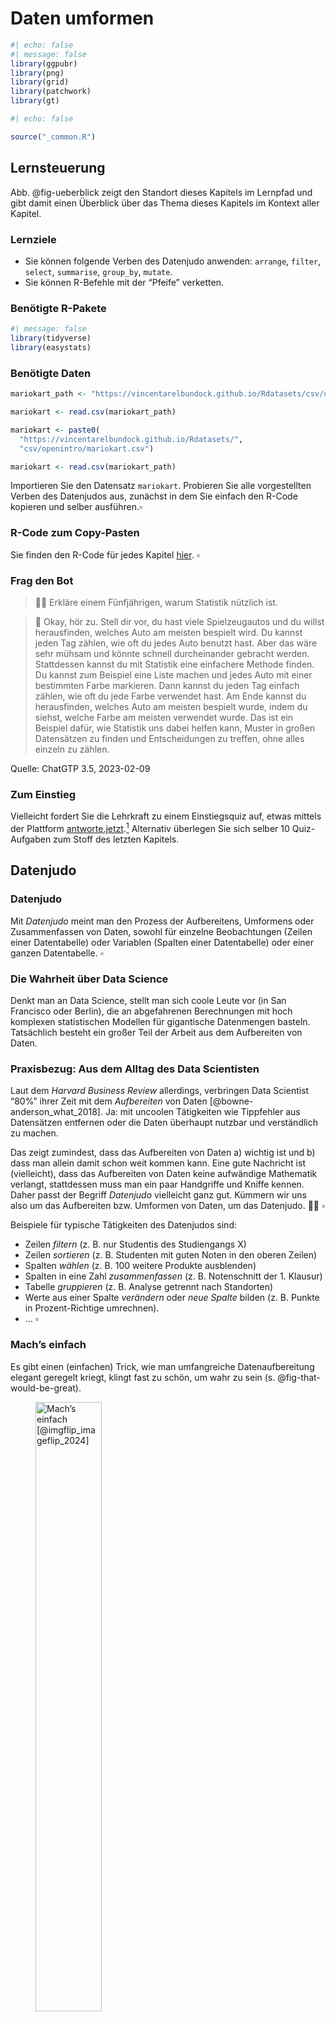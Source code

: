 # Daten umformen

<style>
q {
  quotes: '„' '“';
}
</style>


```r
#| echo: false
#| message: false
library(ggpubr)
library(png)
library(grid)
library(patchwork)
library(gt)
```


```r
#| echo: false

source("_common.R")
```



## Lernsteuerung





Abb. @fig-ueberblick zeigt den Standort dieses Kapitels im Lernpfad und gibt damit einen Überblick über das Thema dieses Kapitels im Kontext aller Kapitel.






### Lernziele


- Sie können folgende Verben des Datenjudo anwenden: `arrange`, `filter`,  `select`, `summarise`, `group_by`, `mutate`.
- Sie können R-Befehle mit der "Pfeife" verketten.


### Benötigte R-Pakete

```r
#| message: false
library(tidyverse)
library(easystats)
```




### Benötigte Daten

::: {.content-visible when-format="html"}

```r
mariokart_path <- "https://vincentarelbundock.github.io/Rdatasets/csv/openintro/mariokart.csv"

mariokart <- read.csv(mariokart_path)
```
:::


::: {.content-visible when-format="pdf"}


```r
mariokart <- paste0(
  "https://vincentarelbundock.github.io/Rdatasets/",
  "csv/openintro/mariokart.csv")

mariokart <- read.csv(mariokart_path)
```

:::

:::{#exr-los}
Importieren Sie den Datensatz `mariokart`. 
Probieren Sie alle vorgestellten Verben des Datenjudos aus,
zunächst in dem Sie einfach den R-Code kopieren und selber ausführen.$\square$
:::


::: {.content-visible when-format="html"}

### R-Code zum Copy-Pasten

Sie finden den R-Code für jedes Kapitel [hier](https://github.com/sebastiansauer/statistik1/tree/main/R-code-for-all-chapters). $\square$

:::



### Frag den Bot


>   [🧑‍🎓]{.content-visible when-format="html"}[\emoji{student}]{.content-visible when-format="pdf"} Erkläre einem Fünfjährigen, warum Statistik nützlich ist.

>   [🤖]{.content-visible when-format="html"}[\emoji{robot}]{.content-visible when-format="pdf"}  Okay, hör zu. Stell dir vor, du hast viele Spielzeugautos und du willst herausfinden, welches Auto am meisten bespielt wird. Du kannst jeden Tag zählen, wie oft du jedes Auto benutzt hast. Aber das wäre sehr mühsam und könnte schnell durcheinander gebracht werden. Stattdessen kannst du mit Statistik eine einfachere Methode finden. Du kannst zum Beispiel eine Liste machen und jedes Auto mit einer bestimmten Farbe markieren. Dann kannst du jeden Tag einfach zählen, wie oft du jede Farbe verwendet hast. Am Ende kannst du herausfinden, welches Auto am meisten bespielt wurde, indem du siehst, welche Farbe am meisten verwendet wurde. Das ist ein Beispiel dafür, wie Statistik uns dabei helfen kann, Muster in großen Datensätzen zu finden und Entscheidungen zu treffen, ohne alles einzeln zu zählen.

Quelle: ChatGTP 3.5, 2023-02-09


### Zum Einstieg

Vielleicht fordert Sie die Lehrkraft zu einem Einstiegsquiz auf, etwas mittels der Plattform [antworte.jetzt](https://antworte.jetzt/).^[<https://antworte.jetzt/>] 
Alternativ überlegen Sie sich selber 10 Quiz-Aufgaben zum Stoff des letzten Kapitels.



## Datenjudo

:::{#def-datenjudo}
### Datenjudo
Mit *Datenjudo* meint man den Prozess der Aufbereitens, Umformens oder Zusammenfassen von Daten, sowohl für einzelne Beobachtungen (Zeilen einer Datentabelle) oder Variablen (Spalten einer Datentabelle) oder einer ganzen Datentabelle. $\square$
:::

### Die Wahrheit über Data Science

Denkt man an Data Science, stellt man sich coole Leute vor (in San Francisco oder Berlin), die an abgefahrenen Berechnungen mit hoch komplexen statistischen Modellen für gigantische Datenmengen basteln.
Tatsächlich besteht ein großer Teil der Arbeit aus dem Aufbereiten von Daten.


:::{.exm-datenjudo1}

### Praxisbezug: Aus dem Alltag des Data Scientisten

Laut dem *Harvard Business Review* allerdings,
verbringen Data Scientist "80%" ihrer Zeit mit dem *Aufbereiten* von Daten [@bowne-anderson_what_2018].
Ja: mit uncoolen Tätigkeiten wie Tippfehler aus Datensätzen entfernen oder die Daten überhaupt nutzbar und verständlich zu machen.

Das zeigt zumindest, dass das Aufbereiten von Daten a) wichtig ist und b) dass man allein damit schon weit kommen kann. 
Eine gute Nachricht ist (vielleicht),
dass das Aufbereiten von Daten keine aufwändige Mathematik verlangt,
stattdessen muss man ein paar Handgriffe und Kniffe kennen.
Daher passt der Begriff *Datenjudo* vielleicht ganz gut. 
Kümmern wir uns also um das Aufbereiten bzw. Umformen von Daten, um das Datenjudo. [🔢🤹]{.content-visible when-format="html"} $\square$

:::


:::{#exm-datenjudo}

Beispiele für typische Tätigkeiten des Datenjudos sind:

- Zeilen *filtern* (z. B. nur Studentis des Studiengangs X)
- Zeilen *sortieren* (z. B. Studenten mit guten Noten in den oberen Zeilen)
- Spalten *wählen* (z. B. 100 weitere Produkte ausblenden) 
- Spalten in eine Zahl *zusammenfassen* (z. B. Notenschnitt der 1. Klausur)
- Tabelle *gruppieren* (z. B. Analyse getrennt nach Standorten)
- Werte aus einer Spalte *verändern* oder *neue Spalte* bilden (z. B. Punkte in Prozent-Richtige umrechnen).
- ... $\square$

:::


### Mach's einfach

Es gibt einen (einfachen) Trick, wie man umfangreiche Datenaufbereitung elegant geregelt kriegt, 
klingt fast zu schön, um wahr zu sein (s. @fig-that-would-be-great).

![Mach's einfach [@imgflip_imageflip_2024] ](img/thatwouldbegreat.jpg){#fig-that-would-be-great width="50%"}

Der Trick besteht darin, komplexe Operationen in mehrere einfache Teilschritte zu zergliedern. (In gewisser Weise besteht das Wesen einer Analyse eben darin: die Zerlegung eines Objekts in seine Bestandteile.)
Man könnte vom "Lego-Prinzip" sprechen, s. @fig-lego.
Im linken Teil von @fig-lego sieht man ein (recht) komplexes Gebilde.
Zerlegt man es aber in seine Einzelteile, so sind es deutlich einfachere geometrische Objekte wie Dreiecke oder Quadrate (rechter Teil des Diagramms).

![Das Lego-Prinzip [@sauer_moderne_2019]](img/Bausteine_dplyr_crop){#fig-lego width="75%"}

Damit Sie es selber einfach machen können, 
müssen Sie selber Hand anlegen.
Importieren Sie daher den Datensatz `mariokart`, z.B. so:


```r
mariokart <- read.csv(mariokart_path)
```


Werfen wir einen Blick hinein (to glimpse):

```r
#| eval: false
glimpse(mariokart)
```


```r
#| echo: false
mariokart <- as_tibble(mariokart)
```


:::{#exm-datenjudo}

Sie arbeiten immer noch bei dem großen Online-Auktionshaus.
Mittlerweile haben Sie sich den Ruf des "Datenguru" erworben.
Vielleicht weil Sie behauptet haben, Data Science sei zu 80% Datenjudo,
das hat irgendwie Eindruck geschindet...
Naja, jedenfalls müssen Sie jetzt mal zeigen, dass Sie nicht nur schlaue Sprüche draufhaben, sondern auch die Daten ordentlich abbürsten können.
Sie analysieren dafür im Folgenden den Datensatz `mariokart`. Na, dann los.$\square$
:::


## Die Verben des Datenjudos

Im R-Paket `dplyr`, das wiederum Teil des R-Pakets `tidyverse` ist,
gibt es eine Reihe von R-Befehlen,
die das Datenjudo in eine Handvoll einfacher Verben runterbrechen. (Falls Sie das R-Paket `tidyverse` noch nicht installiert haben sollten, wäre jetzt ein guter Zeitpunkt dafür.)
Die wichtigsten Verben des Datenjudos schauen wir uns im Folgenden an.


Wir betrachten dazu im Folgenden einen einfachen (Spielzeug-)Datensatz,
an dem wir zunächst die Verben des Datenjudos vorstellen, s. @tbl-datenjudo.

```r
#| echo: false
d <- 
tibble(id = c(1, 2, 3),
       name = c("Anni", "Berti", "Charli"),
       gruppe = c("A", "A", "B"),
       note = c(2.7, 2.7, 1.7))

ra <- png::readPNG("img/rightarrow.png", native = TRUE)

p_d1 <- ggtexttable(d, rows=NULL)
p_ra <- ggplot() + inset_element(ra, 0, 0, 1, 1)
```

```r
#| echo: false
#| tbl-cap: "Ein einfacher Datensatz von schlichtem Gemüt"
#| label: tbl-datenjudo
d |> gt()
```


:::{.callout-important}
Die Verben des Datenjudos wohnen im Paket `dpylr`,
welches gestartet wird, wenn Sie `library(tidyverse)` eingeben.
Falls Sie vergessen , das Paket `tidyverse` zu starten, dann funktionieren diese Befehle nicht.$\square$
:::

<!-- :::{.callout-note} -->
<!-- Zur Erinnerung: In RStudio können Sie per Klick auf das kleine Tabellen-Icon im Bereich *Environment* die Tabellenansicht einer Tabelle öffnen, s. @sec-viewtab. $\square$ -->
<!-- ::: -->


### Tabelle sortieren: `arrange`

*Sortieren* der Zeilen ist eine einfache, aber häufige Tätigkeit des Datenjudos, s. @fig-arrange.

```r
#| echo: false
#| label: fig-arrange
#| fig-asp: .5
#| fig-cap: "Sinnbild für das Sortieren einer Tabelle mit `arrange()`"
d_arranged <-
  d %>% 
  arrange(note)

p_d_arranged <- ggtexttable(d_arranged, rows=NULL) 

p_d_arranged <-
  p_d_arranged %>% 
  table_cell_bg(column = 4, fill = "red", row = 2:tab_nrow(p_d_arranged))

p_text <- grid::textGrob("arrange()")

design <- 
  "
A#D
ABD
ACD
A#D
"

p_arrange <- wrap_plots(A = p_d1, 
                        B = p_text , 
                        C = p_ra, 
                        D = p_d_arranged, 
           widths = c(4,1,4),
           design = design) 
p_arrange +
  theme(plot.margin = margin(t = 5, r = 5, b = 5, l = 5, unit = "pt")) # Adjust top, right, bottom, and left margins


```


:::{#exm-arrange1}

### Was sind die höchsten Preise?

Sie wollen mal locker anfangen. Daher stellen Sie sich folgende Frage: Was sind denn eigentlich die höchsten Preise, für die das Spiel *Mariokart* über den Online-Ladentisch geht?
Die Spalte des Verkaufspreis heißt offenbar `total_pr` (s. Tabelle `mariokart`).
In Excel kann die Spalte, nach der man die Tabelle sortieren möchte,
einfach anklicken. Ob das in R auch so einfach geht?
Die Funktion `arrange()` macht es uns ziemlich einfach, s. tbl-arrange.

```r
#| echo: false
mariokart <-
  mariokart |> 
  select(-title)  # braucht zu viel Platz
```


::: {.content-visible when-format="html"}

Die Funktion `arrange()` macht es uns ziemlich einfach, s. tbl-arrange-pdf.


```r
#| tbl-cap: Die Datentabelle, soritert nach `total_pr`
#| label: tbl-arrange
arrange(mariokart, total_pr)
```

:::

::: {.content-visible when-format="pdf"}

Die Funktion `arrange()` macht es uns ziemlich einfach, s. tbl-arrange-pdf.

```r
#| eval: false
arrange(mariokart, total_pr) 
```


```r
#| echo: false
#| tbl-cap: Die Datentabelle, soritert nach `total_pr`
#| label: tbl-arrange-pdf
mariokart |> 
  select(total_pr, start_pr) |> 
  arrange(total_pr) |> 
  head()
```

:::

Übersetzen wir die R-Syntax ins Deutsche:

```
Hey R,
arrangiere (sortiere) `mariokart` nach der Spalte `total_pr`.
```

Gar nicht so schwer.$\square$
:::



Übrigens wird in `arrange()` per Voreinstellung aufsteigend sortiert.
Setzt man ein Minus vor der zu sortierenden Spalte,
wird umgekehrt, also *absteigend* sortiert:

```r
#| eval: false
mario_sortiert <- arrange(mariokart, -total_pr)
```


:::{#exr-arrange2}
Sortieren Sie die Mariokart-Daten absteigend nach der Anzahl der beigelegten Lenkräder.$\square$
:::

### Zeilen filtern: `filter`

#### Nur bestimmte Zeilen behalten

Zeilen *filtern* bedeutet, dass man nur *bestimmte* *Zeilen* (Beobachtungen) *behalten* möchte, 
die restlichen Zeilen brauchen wir nicht, weg mit ihnen.
Wir haben also ein Filterkriterium im Kopf,
anhand dessen wir die Tabelle filern, s. @fig-filter.


```r
#| echo: false
#| label: fig-filter
#| fig-cap: "Sinnbild für das Filtern einer Tabelle mit `filter()`"
d_filter <-
  d %>% 
  filter(note > 2)


p_d1 <- ggtexttable(d, rows=NULL)
p_ra <- ggplot() + inset_element(ra, 0, 0, 1, 1)
p_d_filter <- ggtexttable(d_filter, rows=NULL) 

p_d_filter <- 
  p_d_filter %>% 
  table_cell_bg(column = 1:4, fill = "red", row = 2:tab_nrow(p_d_filter))

p_text_filter <- grid::textGrob("filter()")

design <- 
  "
A#D
ABD
ACD
A#D
"

p_filter <- wrap_plots(A= p_d1, 
                       B = p_text_filter , 
                       C = p_ra, 
                       D = p_d_filter, 
                       widths = c(4,1,4),
                       design = design) 
p_filter
```


:::{#exm-filter}

### Ob ein Foto für den Verkaufspreis nützlich ist?

Als nächstes kommt Ihnen die Idee, 
mal zu schauen, ob Auktionen mit Photo der Ware einen höheren Verkaufspreis erzielen
als Auktionen ohne Photo.

```r
mariokart_neu <- filter(mariokart, stock_photo == "yes")
```

::: {.content-visible when-format="html"}

```r
mariokart_neu 
```





:::



Sie filtern also die Tabelle so,
dass *nur* diese Auktionen im Datensatz verbleiben,
welche ein Photo haben,
mit anderen Worten, Auktionen (Beobachtungen) bei denen gilt: `stock_photo == TRUE`.$\square$
:::


#### Komplexeres Filtern

Angestachelt von Ihren Erfolgen möchten Sie jetzt komplexere Hypothesen prüfen:
Ob wohl Auktionen von *neuen* Spielen und zwar *mit* Photo einen höheren Preis erzielen als die übrigen Auktionen?

Anders gesagt haben Sie zwei Filterkriterien im Blick: Neuheit `cond` und Photo `stock_photo`. Nur diejenigen Auktionen, die *sowohl* Neuheit *als auch* Photo erfüllen, möchten Sie näher untersuchen (Filtern mit dem logischen UND):

```r
mario_filter1 <- 
  filter(mariokart,  # "&" heißt UND:
         stock_photo == "yes" & cond == "new")
```


::: {.content-visible when-format="html"}
```r
mario_filter1
```
:::

Hm. Was ist mit den Auktionen, die *entweder* über ein Photo verfügen *oder auch* neu sind, oder beides (Filtern mit dem logischen ODER)?

```r
mario_filter2 <- 
  filter(mariokart,  # "|" heißt ODER:
         stock_photo == "yes" | cond == "new")
```

::: {.content-visible when-format="html"}
```r
mario_filter2
```
:::

Zur Erinnerung: Logische Operatoren sind in @sec-logic erläutert.


:::{#exr-hyps-filter}
Hier könnte man noch viele interessante Hypothesen prüfen, denken Sie sich und tun das auch. $\square$
:::


:::{#exr-filter2}
Filtern Sie die Spiele mit nur einem Lenkrad und ohne Versandkosten.$\square$
:::



:::{#exr-filter3}
Filtern Sie die Spiele mit nur einem Lenkrad, die einen überdurchschnittlichen Verkaufspreis erzielen. 
Tipp: Nutzen Sie die Funktion `describe_distribution`, um den Mittelwert einer Variable des Datensatzes zu erfahren (diese Funktion wohnt im R-Paket `easystats`). $\square$
:::


### Spalten auswählen mit `select`

Eine Tabelle mit vielen Spalten kann schnell unübersichtlich werden.
Da lohnt es sich, eine alte goldene Regel zu beachten: Mache die Dinge so einfach wie möglich, aber nicht einfacher.
Wählen wir also *nur* die Spalten aus, die uns interessieren und entfernen wir die restlichen, s. @fig-select.

```r
#| echo: false
#| label: fig-select
#| fig-asp: 0.5
#| fig-cap: "Sinnbild für das Auswählen von Spalten mit `select()`"
d_select <-
  d %>% 
  select(id, note)

p_d1 <- ggtexttable(d, rows=NULL)
p_ra <- ggplot() + inset_element(ra, 0, 0, 1, 1)
p_d_select <- ggtexttable(d_select, rows=NULL) 

p_d_select2 <- 
  p_d1 %>% 
  table_cell_bg(column = 2, fill = "red", row = 2:tab_nrow(p_d_select))

p_text_select <- grid::textGrob("select()")

design <- 
  "
A#D
ABD
ACD
A#D
"

p_select <- wrap_plots(A= p_d_select2, 
                       B = p_text_select, 
                       C = p_ra, 
                       D = p_d_select, 
                       widths = c(4,1,4),
                       design = design) 
p_select
```

:::{#exm-select}

### Fokus auf nur zwei Spalten

Ob wohl gebrauchte Spiele deutlich geringere Preise erzielen im Vergleich zu neuwertigen Spielen?
Sie entschließen sich, mal ein Stündchen auf die relevanten Daten zu starren.

```r
#| eval: false
mario_select1 <- select(mariokart, cond, total_pr)
```



Aha (?)$\square$
:::

Der Befehl `select` erwartet als Input eine Tabelle und gibt (als Output) eine Tabelle zurück 
-- genau wie die meisten anderen Befehle des Datenjudos.
Auch wenn Sie nur eine Spalte auswählen, bleibt es eine Tabelle,
eben eine Tabelle mit nur einer Spalte.

`select` erlaubt Komfort; Sie können Spalten auf mehrere Arten auswählen,
z.B.

```r
#| eval: false
select(mariokart, 1, 2)  # Spalte 1 und 2
select(mariokart, 2:5)  #  Spalten 2 *bis* 5 
select(mariokart, -1)  # Alle Spalte *aber nicht* Spalte 1
```


:::{#exr-select}
Wählen Sie die Spalten `total_pr`, `cond` sowie die zweite Spalte der Tabelle `mariokart` aus!^[`select(mariokart, total_pr, cond, 2)`] $\square$
:::




Vertiefte Informationen zum Auswählen von Spalten mit `select` findet sich [hier](https://tidyr.tidyverse.org/reference/tidyr_tidy_select.html).^[<https://tidyr.tidyverse.org/reference/tidyr_tidy_select.html>]


### Spalten zu einer Zahl zusammenfassen mit `summarise`

So eine lange Spalte mit Zahlen -- mal ehrlich: wer blickt da schon durch?
Viel besser wäre es doch, die Spalte `total_pr` zu einer Zahl zusammenzufassen, das ist doch viel handlicher.
Kurz entschlossen fassen Sie die Spalte `total_pr`, den Verkaufspreis, zum Mittelwert zusammen, s. @fig-summarise.

```r
#| echo: false
#| label: fig-summarise
#| fig-asp: 0.5
#| fig-cap: "Spalten zu einer einzelnen Zahl zusammenfassen mit `summarise()`"
d_summ <-
  d %>% 
  summarise(note_mw = round(mean(note), 1))


p_d1 <- ggtexttable(d, rows=NULL)
p_ra <- ggplot() + inset_element(ra, 0, 0, 1, 1)
p_d_summ <- ggtexttable(d_summ, rows=NULL) 

p_text_summ <- grid::textGrob("summarise()",
                              gp=grid::gpar(fontsize=8))

design <- 
  "
A#D
ABD
ACD
A#D
"

p_summ <- wrap_plots(A= p_d1, 
                       B = p_text_summ, 
                       C = p_ra, 
                       D = p_d_summ, 
                       widths = c(4,1,4),
                       design = design) 
p_summ
```

:::{#exm-summarise}

### Was ist der mittlere Verkaufspreis?

Mit `summarise`, s. @lst-summarise, können wir den mittleren Verkaufspreis der Mariokart-Spiele berechnen.



```r
#| lst-label: lst-summarise
#| lst-cap: "Die R-Funktion summarise fasst einen Vektor z u einer Zahl zusammen"
mariokart_mittelwert <- summarise(mariokart,
                                  preis_mw = mean(total_pr))
mariokart_mittelwert
```

Aha! Etwa 50€ erzielt so eine Auktion im Schnitt.$\square$

:::


Übersetzen wir @lst-summarise vom Errischen ins Deutsche:

>   [🧑‍🎓]{.content-visible when-format="html"}[\emoji{student}]{.content-visible when-format="pdf"} Hey R, fasse die Zeilen von `total_pr` aus `mariokart` zu einer Zahl zusammen, und zwar mit Hilfe des Mittelwerts. Die resultierende Tabelle nennen wir `mariokart_mittelwert`, sehr kreativ. Und die resultierende Spalte, die einzige in `mariokart_mittelwert`, nennen wir `preis_mw`.



Ein bisschen abstrakter gesprochen, fasst `summarise` also eine *Spalte* zu einer (einzelnen) *Zahl* zusammen, s. @eq-desk-summ.


:::{.callout-note}
Eine Alternative, um eine Spalte zu einer Zahl zusammenzufassen, bietet der "Dollar-Operator" (`$`):  `mean(mariokart$total_pr)`.
Der Dollar-Operator trennt hier die Tabelle von der Spalte: `tibble$spalte`.
Im Gegensatz zu den Verben des Tidyverse (die immer einer Tabelle zurückliefern),
liefert der Dollar-Operator einen Vektor (Spalte) zurück. (Diese wird von `mean` dann zu einer einzelnen Zahl zusammengefasst.) $\square$
:::


*Auf welche Art* zusammengefasst werden soll, z.B. anhand des Mittelwerts oder Maximalwerts, muss noch zusätzlich innerhalb von `summarise` angegeben werden.



$$\begin{array}{|c|} \hline \\ \hline \\  \\  \\ \\ \hline \end{array} \qquad \rightarrow  \qquad \begin{array}{|c|} \hline \\  \hline \end{array}$$ {#eq-desk-summ}



:::{#exr-summarise}
Identifizieren Sie den höchsten Kaufpreis eines Mariokart-Spiels!^[`summarise(mariokart, hoechster_preis = max(total_pr))`] $\square$
:::






### Tabelle gruppieren

Es ist ja gut und schön, zu wissen, was so ein Spiel im Schnitt kostet.
Aber viel interessanter wäre es doch, denken Sie sich,
zu wissen, ob die neuen Spiele im Schnitt mehr kosten als die alten?
Ob R Ihnen so etwas ausrechnen kann?

>   [🤖]{.content-visible when-format="html"}[\emoji{robot}]{.content-visible when-format="pdf"}  Ich tue fast alles für dich. [🧡]{.content-visible when-format="html"}[\emoji{heart}]{.content-visible when-format="pdf"} 

Also gut, R, dann gruppiere die Tabelle, s. @fig-group.


```r
#| echo: false
#| label: fig-group
#| fig-cap: "Gruppieren von Datensätzen mit `group_by()`"
d_groupby <-
  d %>% 
  group_by(gruppe)

d_g1 <-
  d %>% 
  filter(gruppe == "A")

d_g2 <-
  d %>% 
  filter(gruppe == "B")


p_d_g1 <- ggtexttable(d_g1, rows=NULL) 
p_d_g2 <- ggtexttable(d_g2, rows=NULL)


p_d_g1 <- 
  p_d_g1 %>% 
  table_cell_bg(column = 3, fill = "blue", row = 2:tab_nrow(p_d_g1))

p_d_g2 <- 
  p_d_g2 %>% 
  table_cell_bg(column = 3, fill = "green", row = 2:tab_nrow(p_d_g2))

p_text_summ <- grid::textGrob("group_by(gruppe)",
                              gp=grid::gpar(fontsize=8))

design <- 
  "
A#D
ABD
ACE
A#E
"

p_group <- wrap_plots(A= p_d1, 
                       B = p_text_summ, 
                       C = p_ra, 
                       D = p_d_g1, 
                       E = p_d_g2,
                       widths = c(3,1,3),
                       design = design) 
p_group
```

Durch das Gruppieren wird die Tabelle in "Teiltabellen" -- entsprechend der Gruppen -- aufgeteilt.
Das sieht man der R-Tabelle aber nicht wirklich an.
Aber alle nachfolgenden Berechnungen werden *für jede Teiltabelle* einzeln ausgeführt.


:::{#exm-groupby}

### Mittlerer Preis pro Gruppe

Gruppieren alleine liefert Ihnen zwei (oder mehrere) Teiltabellen,
etwa neue Spiele (Gruppe 1, `new`) vs. gebrauchte Spiele (Gruppe 2, `used`).
Mit anderen Worten: Wir gruppieren anhand der Variable `cond`.

```r
mariokart_gruppiert <- group_by(mariokart, cond)
```

Wenn Sie die neue Tabelle betrachte, sehen Sie wenig Aufregendes, nur einen Hinweis, dass die Tabelle gruppiert ist.
Jetzt können Sie an jeder Teiltabelle Ihre weiteren Berechnungen vornehmen, etwa die Berechnung des mittleren Verkaufspreises.


```r
summarise(mariokart_gruppiert, preis_mw = mean(total_pr))
```

Langsam fühlen Sie sich als Datenchecker ... [🥷 🦹‍♀]{.content-visible when-format="html"}] $\square$
:::


:::{#exr-groupby}
:::{.panel-tabset}
### Aufgabe
Berechnen Sie den mittleren und maximalen Verkaufspreis getrennt für Spiele mit und ohne Foto!

### Lösung
```r
mariokart_gruppiert_foto <- group_by(mariokart, stock_photo)

mariokart_verkaufspreis_foto <- 
  summarise(mariokart_gruppiert_foto,
            total_pr_avg = mean(total_pr),
            total_pr_max = max(total_pr))

mariokart_verkaufspreis_foto
```

:::
:::


### Spalten verändern mit `mutate`

Immer mal wieder möchte man *Spalten verändern*, bzw. deren Werte umrechnen, s. @fig-mutate.

```r
#| echo: false
#| label: fig-mutate
#| fig-asp: 0.5
#| fig-cap: "Spalten verändern/neu berechnen mit `mutate()`"
d_mutate <-
  d %>% 
  mutate(punkte = c(73, 72, 89))

p_d_mutate <- ggtexttable(d_mutate, rows=NULL) 

p_d_mutate <- 
  p_d_mutate %>% 
  table_cell_bg(column = 5, fill = "red", row = 2:tab_nrow(p_d_select))

p_text_mutate <- grid::textGrob("mutate()",
                              gp=grid::gpar(fontsize=7))

design <- 
  "
A#D
ABD
ACD
A#D
"

p_mutate <- wrap_plots(A= p_d1, 
                       B = p_text_mutate, 
                       C = p_ra, 
                       D = p_d_mutate, 
                       widths = c(3,1,4),
                       design = design) 
p_mutate
```

:::{#exm-mutate}

Der Hersteller des Computerspiels *Mariokart* kommt aus Japan; 
daher erscheint es Ihnen opportun für ein anstehendes Meeting mit dem Hersteller die Verkaufspreise von Dollar in japanische Yen umzurechnen.
Nach etwas Googeln finden Sie einen Umrechnungskurs von 1:133.

```r
mariokart_yen <- 
  mutate(mariokart, total_pr_yen = total_pr * 133)
mariokart_yen <- select(mariokart_yen, total_pr_yen, total_pr)
mariokart_yen |> head()  # nur die ersten paar Zeilen
```

Sicherlich werden Sie Ihre Gesprächspartner schwer beeindrucken.$\square$
:::


Mit  `mutate` berechnen Sie eine Spalte `x` (in einer Tabelle) neu.
Die Funktion, die Sie in `mutate` benennen wird für jede Zeile der Spalte `x` angewendet.

:::{#exm-mutate2}
### Beispiele für Funktionen für `mutate`
`mutate` eignet sich, z.B. um Spalten zu addieren, zu multiplizieren oder sonstwie zu transformieren (z.B. den Logarithmus anwenden oder den Mittelwert der Spalte von jeder Zeile abziehen). $\square$
:::

::::: {.content-visible when-format="html" unless-format="epub"}

::::{#exr-mutate}
:::{.panel-tabset}
### Aufgabe
Rechnen Sie die Dauer der Auktionen von Tagen in Wochen um.

### Lösung
```r
mariokart_duration_wochen <- 
  mutate(mariokart, duration_week = duration / 7)

mariokart_duration_wochen <-
   select(mariokart_duration_wochen, duration, duration_week)
mariokart_duration_wochen |> head()  # nur die ersten paar Zeilen
```
:::
::::
:::::



::::: {.content-visible when-format="html" unless-format="epub"}

::::{#exr-mutate2}
:::{.panel-tabset}
### Aufgabe
Rechnen Sie wieder die Dauer der Auktionen von Tagen in Wochen um, aber runden Sie die Wochen auf ganze Wochen.

### Lösung

```r
mariokart_duration_wochen <- 
  mutate(mariokart, duration_week = duration / 7)

mariokart_duration_wochen_gerundet <-
  mutate(mariokart_duration_wochen, duration_week_gerundet =
           round(duration_week, digits = 0))

mariokart_duration_wochen_schmal <-
  select(mariokart_duration_wochen_gerundet, duration, 
         duration_week, duration_week_gerundet)
mariokart_duration_wochen_schmal |> head()
```
:::
::::
:::::



>   [🧟‍♀️]{.content-visible when-format="html"}[\emoji{woman-zombie}]{.content-visible when-format="pdf"}️ Statistik, wann braucht man schon sowas!?

>   [🤖]{.content-visible when-format="html"}[\emoji{robot}]{.content-visible when-format="pdf"} Eigentlich nur dann, wenn man die Fakten gut verstehen will, sonst nicht.



### Zeilen zählen mit `count`


Arbeitet man mit nominalskalierten Daten, ist (fast) alles, was man tun kann,
die entsprechenden Zeilen der Tabelle zu zählen:
Man könnte z.B. fragen, wie viele neue und wie viele alte Spiele in der Tabelle (Dataframe) `mariokart` vorhanden sind.

:::{#exm-count}
Nach der letzten Präsentation Ihrer Analyse hat Ihre Chefin gestöhnt: 
"Oh nein, alles so kompliziert. Statistik! Himmel hilf! 
Kann man das nicht einfacher machen?"
Anstelle von irgendwelchen komplizierten Berechnungen (Mittelwert?) möchten Sie ihr beim nächsten Treffen nur zeigen, wie viele Computerspiele neu und wie viele gebraucht sind (in Ihrem Datensatz).
Schlichte Häufigkeiten also. Hoffentlich ist Ihre Chefin nicht wieder überfordert...

```r
mariocart_counted <- count(mariokart, cond)
mariocart_counted
```


Aha! Es gibt mehr gebrauchte als neue Spiele.$\square$
:::

Jetzt könnte man noch den *Anteil* (engl. *proportion*) ergänzen:
Welcher *Anteil* (der 143 Spiele in `mariokart`) ist neu, welcher gebraucht?

```r
mutate(mariocart_counted, Anteil = n / sum(n))
```



:::{#exr-count}
Zählen Sie Sie, wie viele Auktionen ein Foto enthalten.^[`count(mariokart, stock_photo)`] $\square$
:::

:::{#exr-count2}
Zählen Sie Sie, wie viele Auktionen ein Foto enthalten -- innerhalb der gebrauchten Spiele und innerhalb der neuen Spiele. Anders gesagt: Teilen Sie den Datensatz sowohl nach Zustand als auch nach Foto auf und zählen Sie jeweils, wie viele Spiele/Auktionen in die jeweilige Gruppe gehören.^[`count(mariokart, stock_photo, cond)`] $\square$
:::




### Fazit: Verben am Fließband

Die Befehle ("Verben") des Tidyverse sind jeweils für einzelne, 
typische Aufgaben des Datenaufbereitens ("Datenjudo") zuständig.
Typischerweise erwarten diese Befehle eine Tabelle ({{< fa table >}}) 
als Input und liefern eine Tabelle aus Output zurück, s. @fig-tbl-in-out.


```mermaid
%%| label: fig-tbl-in-out
%%| fig-cap: Tidyverse-Befehle erwarten normalerweise eine Tabelle (tibble) als Input und geben auch eine Tabelle zurück als Output
%%| fig-width: 4


flowchart LR
  A["▥"] --> B[tidyverse-Befehl] --> C["▥"] 
```


## Die Pfeife {#sec-pipe}

[🚬 👈 ]{.content-visible when-format="html"}Das ist keine Pfeife, 
wie René Magritte 1929 in seinem [berühmten Bild](https://en.wikipedia.org/wiki/File:MagrittePipe.jpg) schrieb, 
s. @fig-pfeifen [@m7_savinellis_2004-1].^[Vgl. <https://en.wikipedia.org/wiki/The_Treachery_of_Images>]




:::::{#fig-pfeifen}

:::: {layout-ncol=4}

::: {.column width="30%"}
![](img/800px-Pipa_savinelli.jpg){width="50%"}

:::




::: {.column width="10%"}
<!-- Empty col -->

:::


::: {.column width="30%"}
:::{.xlarge}
%>%   
:::
:::

::: {.column width="30%"}
:::{.xlarge}
|>
:::
:::



::::


So sieht die Pfeife in R aus (Jaja, das ist keine Pfeife, sondern ein Symbol einer Pfeife...). Links: Ein *Bild* einer Pfeife. Mitte und Rechts: Die zwei R-Symbole für eine "Pfeife" (pipe).

:::::


### Russische Puppen

Computerbefehle, und im Speziellen R-Befehle kann man "aufeinander" 
-- oder vielmehr: ineinander -- stapeln, 
so ähnlich wie eine russische Puppe (vgl. @sec-first-fun).
Schauen wir uns das in einem Beispiel an.
Dazu definieren wir zuerst einen Vektor `x` aus drei Zahlen:

```r
x <- c(1, 2, 3)
```

Und dann kommt unser verschachtelter Befehl:

```r
sum(x - mean(x))
```

Wie schon erwähnt, arbeitet R so einen "verschachtelten"
Befehl *von innen nach außen* ab:


Start: `sum(x - mean(x))`

[⬇️]{.content-visible when-format="html"}
[$\downarrow$]{.content-visible when-format="pdf"}

Schritt 1: `sum(x - 2)`

[⬇️]{.content-visible when-format="html"}
[$\downarrow$]{.content-visible when-format="pdf"}

Schritt 2: `sum(-1, 0, 1)`

[⬇️]{.content-visible when-format="html"}
[$\downarrow$]{.content-visible when-format="pdf"}

Schritt 3: `0`. Fertig. Puh. Kompliziert.


Soweit kann man noch einigermaßen folgen. 
Aber das Verschachteln kann man noch extremer machen,
dann wird's wild.
Schauen Sie sich mal folgende (Pseudo-)Syntax an:




```{#lst-schachtel .r lst-cap="Eine wild verschachtelte Sequenz von R-Befehlen"}
fasse_zusammen(
  gruppiere(
    wähle_spalten(
      filter_zeilen(meine_daten))))
```





:::{.callout-caution}
Ein beliebter Fehler ist es übrigens, nicht die richtige Zahl an schließenden Klammern hinzuschreiben, z.B. `d(c(b(a(meine_daten))` FALSCHE ZAHL AN KLAMMERN. $\square$
:::

### Die Pfeife zur Rettung

@lst-schachtel ist schon harter Tobak, was für echte Fans.
Wäre es nicht einfacher, 
man könnte @lst-schachtel wie folgt schreiben:


```
Nimm "meine_daten" *und dann*
  filter gewünschte Zeilen *und dann*
  wähle gewünschte Spalten *und dann*
  teile in Subgruppen *und dann*
  fasse sie zusammen.
```

:::{#def-pipe}
### Pfeife
"Und dann" heißt auf Errisch ` %>% ` oder ` |> `.
Man nennt diesen Befehl "Pfeife" (engl. *pipe*). $\square$
:::

:::{.callout-note}
Der Befehl ` %>% ` *verknüpft* Befehle.
Der Shortcut für diesen Befehl ist Strg-Shift-M.
Die Pfeife `%>%` "wohnt" im Paket `tidyverse`.^[Genauer gesagt im Paket `magrittr`,
welches aber von `tidyverse` geladen wird. 
Also nichts, um das Sie sich kümmern müssten.]
:::

Mittlerweile (Seit R 4.1) ist auch im Standard-R eine Pfeife eingebaut.
die sieht so aus: `|>`.
Die eingebaute Pfeife funktioniert praktisch gleich zur anderen Pfeife ` %>% `,
hat aber den Vorteil, dass Sie nicht `tidyverse` starten müssen.
Da wir `tidyverse` aber sowieso praktisch immer starten werden, 
bringt es uns keinen Vorteil, die neuere Pfeife des Standard-R `|>` zu verwenden. Aber auch keinen Nachteil. Unter *Tools > Global Options...* können Sie einstellen, 
dass der Shortcut Strg-Shift-M die eingebaute Pfeife verwendet.

::::{.columns}

:::{.column width="50%"}

```mermaid
%%| fig-cap: Illustration für eine Pfeifensequenz, es geht vorwärts wie am Fließband.
%%| label: fig-pfeife
%%| fig-height: 3.5


flowchart TD
  A["meine Daten 🗳"] --filter_zeilen-->B["▥"] 
  B --wähle_spalten--> C["▥"]
  C --gruppiere--> D["▥"]
  D --fasse_zusammen--> E["▥ Fertig. 🤩"]

```

:::

:::{.column width="50%"}


Und jetzt kommt's: So eine Art von Befehls-Verkettung gibt es in R.
Schauen Sie sich mal @lst-pfeife an.

```{#lst-pfeife .r lst-cap="Eine Pfeifen-Befehlssequenz (Pseudo-Syntax)"}
meine_daten %>%
  filter_gewünschte_zeilen() %>%
  wähle_gewünschte_spalten() %>%
  gruppiere() %>%
  fasse_zusammen() 
```


So eine Pfeifen-Befehlsequenz ist ein wie ein Fließband,
an dem es mehrere Arbeitsstationen gibt, s. @fig-pfeife. 
Unser Datensatz wird am Fließband von Station zu Station weitergereicht und
an jeder Stelle weiterverarbeitet.

:::
::::

<!-- TODO  -->
<!-- ## Praxisprobleme des Datenaufbereitens -->

<!-- ### Fehlende Werte  -->

<!-- ### Spalten umbenennen -->

<!-- ### Werte umkodieren -->



So könnte Ihre "Pfeifen-Sequenz" aussehen:

```r
# Hey R, nimm die Tabelle "mariokart":
mariokart %>%  
   # filter nur die günstigen Spiele:
  filter(total_pr < 100) %>% 
  # wähle die zwei Spalten:
  select(cond, total_pr) %>%  
  # gruppiere die Tabelle nach Zustand des Spiels:
  group_by(cond) %>%  
  # fasse beide Gruppen nach dem mittleren Preis zusammen:
  summarise(total_pr_mean = mean(total_pr))  
```


:::{.callout-important}
Die Syntax `filter(mariokart, total_pr < 100)` und die Syntax `mariokart |> filter(total_pr < 100)` sind identisch.

Allgemeiner: `d |> f(x)` = `f(d, x)`.
:::


## Beispiele für Forschungsfragen

:::{#exr-fallbsps}
Bevor Sie die Lösungen der folgenden Fallbeispiele lesen, versuchen Sie die Aufgaben selber zu lösen.
Ja, ich weiß, es ist hart, nicht gleich auf die Lösungen zu schauen! $\square$
:::


Sie arbeiten als ~~Diener~~ strategischer Assistent der Geschäftsführerin 
und sind für Faktenchecks und andere Daten-Aufgaben zuständig.
Heute sollen Sie zeigen, was Sie können (Schluck).



:::{#exr-fofrage1}

#### Das teuerste Spiel?

>   [👩]{.content-visible when-format="html"}[\emoji{woman}]{.content-visible when-format="pdf"} Ich würde von Ihnen  gerne wissen, 
was das teuerste Spiel ist, aber jeweils für neue und gebrauchte Spiele. 
Aber nur für Spiele, die mit Foto verkauft wurden!

**Antwort**

```r
mariokart %>% 
  filter(stock_photo == "yes") %>% 
  group_by(cond) %>% 
  summarise(total_pr_max = max(total_pr))
```

Die Funktion `max` liefert den größten Wert eines Vektors zurück:

```r
x <- c(1, 2, 10)
max(x)
```
:::





:::{#exr-Forschungsfrage2}



### Die mittlere Versandpauschale?

>   [👩]{.content-visible when-format="html"}[\emoji{woman}]{.content-visible when-format="pdf"} Ich würde gerne die mittlere Versandpauschale wissen, 
aber getrennt nach Anzahl der Lenkräder, die dem Spiel beigelegt sind. 
Und ich will nur Gruppen berücksichtigen, die aus mindestens 10 Spielen bestehen!

**Antwort**

Wenn wir die Anzahl der Spiele zählen in Abhängigkeit der beigelegten Lenkräder (`wheels`), 
bekommen wir eine Tabelle mit zwei Spalten: `wheels` und `n`.
`n` zählt, wie viele Spiele (Zeilen) 
in der jeweiligen Gruppe ("Teiltabelle") von `wheels` sind.

```r
mariokart %>%
  count(wheels)
```

Aus dieser Tabellet sehen wir, dass 3 oder 4 Lenkräder nur selten (2 bzw. 1 Mal) 
beigelegt wurden und wir solche Spiele herausfiltern sollten, 
bevor wir den Mittelwert der Versankosten ausrechnen:

```r
mariokart %>%
  filter(wheels < 3) %>% 
  group_by(wheels) %>% 
  summarise(mittlere_versandkosten = mean(ship_pr),
            anzahl_spiele = n())
```

Die Funktion `n()` gibt die Anzahl der Zeilen pro Teiltabelle zurück.


:::


:::{#exr-Forschungsfrage3}



### Verkaufspreis in Yen?

>   [👩]{.content-visible when-format="html"}[\emoji{woman}]{.content-visible when-format="pdf"} Ich würde gerne den Verkaufspreis in Yen wissen, nicht in Euro. 
Dann rechne mal den mittleren Verkaufspreis aus und ziehe 10% ab, 
die wir als Provision unseren Verkäufern zahlen müssen.


**Antwort**

```r
mariokart %>% 
  select(total_pr) %>% 
  mutate(total_pr_yen = total_pr * 133) %>% 
  summarise(
    preis_yen_mw = mean(total_pr_yen),
    preis_yen_mw_minus_10proz = preis_yen_mw - 0.1*preis_yen_mw)
```

Wie man sieht kann man in `summarise` auch mehr als eine Berechnung einstellen.
In diesem Fall haben wir zwei Berechnungen angestellt: 
Einmal den Mittelwert und einmal den Mittelwert minus 10% (des Mittelwerts).

:::


:::{#exr-diy}
### Do It Yourself
Denken Sie sich selber ähnliche Forschungsfragen aus.
Stellen Sie diese einer vertrauenswürdigen Kommilitonen bzw. einem vertrauenswürdigen Kommilitonen. 
DIY!
Schauen Sie, ob Ihre Aufgabe richtig gelöst wird.
Prüfen Sie streng.$\square$
:::

## Praxisbezug


Die Covid19-Epidemie hatte weltweit massive Auswirkungen; auch psychologischer Art wie Vereinsamung, 
Angst oder Depression.
Eine Studie, die die psychologischen Auswirkungen von @mulukom_psychological_2020,
die [unter der Projekt-ID tsjnb bei der Open Science Foundation (OSF), <https://osf.io/tsjnb/>, angemeldet ist](https://osf.io/tsjnb/).
Die Daten wurden mit R ausgewertet. 
Beispielhaft ist unter <https://osf.io/4b9p2> die R-Syntax zu sehen, die die Autoren zur Datenaufbereitung verwendet haben.
Einen guten Teil dieser Syntax kennen Sie aus diesem Kapitel.
Diese Studie ist, neben einigen vergleichbaren, ein schönes Beispiel, wie Forschung und Praxis ineinander 
greifen können: Angewandte Forschung als Beitrag zur Lösung eines akuten Problems, 
der Corona-Pandemie.


## Wie man mit Statistik lügt

Ein (leider) immer mal wieder zu beobachtender "Trick", um Daten zu frisieren ist,
nur die Daten zu berichten, die einem in den Kram passen.

:::{#exm-luege-filter}

```r
#| echo: false
pr_mean <- round(mean(mariokart$total_pr), 0)
```


Eine Analystin [👩]{.content-visible when-format="html"}[\emoji{woman}]{.content-visible when-format="pdf"} möchte zeigen, dass der Verkaufspreis von Mariokart-Spielen "viel zu niedrig" ist. 
Es muss ein höherer Wert rauskommen, findet die Analystin. Der mittlere Verkaufspreis (im Datensatz `mariokart`) 
liegt bei 50 Euro. 


>   [👩]{.content-visible when-format="html"}[\emoji{woman}]{.content-visible when-format="pdf"}  Kann man den Wert nicht ... "kreativ verbessern"? 
Ein paar Statistik-Tricks anwenden?

Um dieses Ziel zu erreichen, teilt die Analystin den Datensatz in Gruppen 
nach Anzahl der dem Spiel beigelegten Lenkräder (`wheels`).
Dann wird der Mittelwert pro Gruppe berechnet.

```r
mariokart_wheels <- 
mariokart %>% 
  group_by(wheels) %>% 
  summarise(pr_mean = mean(total_pr),
            count_n = n())  # n() gibt die Anzahl der Zeilen pro Gruppe an

mariokart_wheels
```

Schließlich berechnet unsere Analystin den *ungewichteten* Mittelwert über diese 5 Gruppen:

```r
mariokart_wheels %>% 
  summarise(mean(pr_mean))
```

Und das Ergebnis lautet: 56 Euro! Das ist doch schon etwas "besser" als 50 Euro.

Natürlich ist es *falsch* und irreführend, hier einen ungewichteten Mittelwert zu berechnen.
Der gewichtete Mittelwert würde wiederum zum korrekten Ergebnis, 50 Euro, führen.$\square$
:::

## Fallstudien

### Die Pinguine

![Possierlich: Die Pinguine [@horst_statistics_2024]](img/penguins.png){#fig-penguins width="50%"}

:::{#exr-peng-start}
Machen Sie sich zunächst mit dem Pinguin-Datensatz vertraut. Sie finden den Datensatz `penguins` im R-Paket `palmerpenguins`, das Sie auf gewohnte Art installieren können (vgl. @sec-install-r-pckgs); im Internet findet man den Datensatz auch als CSV-Datei. Fokussieren Sie Ihre Analyse auf die Zielvariable *Gewicht*.
$\square$
:::

::::: {.content-visible when-format="html" unless-format="epub"}

Die folgende Datenapp ermöglicht Ihnen, die Verteilung des Körpergewichts zu betrachten, wobei sie die Pinguin-Spezies filtern können sowie eine Mindestlänge des Schnabels verlangen können.

```ojs
//| panel: input
//| echo: false
viewof bill_length_min = Inputs.range(
  [32, 50], 
  {value: 35, step: 1, label: "Bill length (min):"}
)
viewof islands = Inputs.checkbox(
  ["Torgersen", "Biscoe", "Dream"], 
  { value: ["Torgersen", "Biscoe"], 
    label: "Islands:"
  }
)
```

::: {.panel-tabset}

### Plot

```ojs
//| echo: false
Plot.rectY(filtered, 
  Plot.binX(
    {y: "count"}, 
    {x: "body_mass_g", fill: "species", thresholds: 20}
  ))
  .plot({
    facet: {
      data: filtered,
      x: "sex",
      y: "species",
      marginRight: 80
    },
    marks: [
      Plot.frame(),
    ]
  }
)
```

### Data

```ojs
//| echo: false
Inputs.table(filtered)
```

:::

```ojs
//| echo: false
data = FileAttachment("daten/penguins.csv").csv({ typed: true })
```

```ojs
//| echo: false
filtered = data.filter(function(penguin) {
  return bill_length_min < penguin.bill_length_mm &&
         islands.includes(penguin.island);
})
```

:::::

Bearbeiten Sie die [Fallstudie zu Pinguinen](https://allisonhorst.shinyapps.io/dplyr-learnr/#section-welcome) von Allison Horst.^[<https://allisonhorst.shinyapps.io/dplyr-learnr/#section-welcome>]
Sie können die Teile auslassen, die Themen beinhalten,
die *nicht* in diesem Kapitel vorgestellt wurden.


### Weitere Fallstudien


[Diese Fallstudie](https://sebastiansauer.github.io/Fallstudie_Flights/) hat die Analyse von Flugverspätungen zum Thema.




![Studie COVIDiSTTRESS [@lieberoth_covidistress_2020]](img/Covidistress1.jpg){width=30%}
<https://osf.io/z39us/>


>   The COVIDiSTRESS global survey is an international collaborative undertaking for data gathering on human experiences, behavior and attitudes during the COVID-19 pandemic. In particular, the survey focuses on psychological stress, compliance with behavioral guidelines to slow the spread of Coronavirus, and trust in governmental institutions and their preventive measures, but multiple further items and scales are included for descriptive statistics, further analysis and comparative mapping between participating countries. Round one data collection was concluded May 30. 2020. To gather comparable data swiftly from across the globe, when the Coronavirus started making a critical impact on societies and individuals, the collaboration and survey was constructed as an urgent collaborative process. Individual contributors and groups in the COVIDiSTRESS network (see below) conducted translations to each language and shared online links by their own best means in each country.



[Die Daten](https://osf.io/z39us/files/osfstorage) stehen unter <https://osf.io/z39us> zur freien Verfügung. Sie können diese echten Daten eigenständig analysieren.

::: {.content-visible when-format="html"}
[Diese Datei](https://osf.io/z39us/files/osfstorage/5f20b69732080501f5156b02) beinhaltet die finalen, aufbereiteten Daten. Achtung: Die Datei ist recht groß, ca. 90 MB.
:::



## Aufgaben

:::{.callout-tip}
### ChatGPT
Nutzen Sie einen Chat-Bot wie ChatGPT, um sich Hilfe für die R-Syntax geben zu lassen. $\square$
:::

Die Webseite [datenwerk.netlify.app](https://datenwerk.netlify.app) stellt eine Reihe von einschlägigen Übungsaufgaben bereit. Sie können die Suchfunktion der Webseite nutzen, um die Aufgaben mit den folgenden Namen zu suchen:

1. [wrangle3](https://sebastiansauer.github.io/Datenwerk/posts/wrangle3/wrangle3.html)
1. [wrangle4](https://sebastiansauer.github.io/Datenwerk/posts/wrangle4/wrangle4.html)
1. [wrangle5](https://sebastiansauer.github.io/Datenwerk/posts/wrangle5/wrangle5.html)
1. [wrangle7](https://sebastiansauer.github.io/Datenwerk/posts/wrangle7/wrangle7.html) 
1. [wrangle9](https://sebastiansauer.github.io/Datenwerk/posts/wrangle9/wrangle9.html) 
1. [wrangle10](https://sebastiansauer.github.io/Datenwerk/posts/wrangle10/wrangle10.html)
1. [tidydata1](https://sebastiansauer.github.io/Datenwerk/posts/tidydata1/tidydata1.html) 
1. [affairs-dplyr](https://sebastiansauer.github.io/Datenwerk/posts/affairs-dplyr/affairs-dplyr.html)
1. [dplyr-uebersetzen](https://sebastiansauer.github.io/Datenwerk/posts/dplyr-uebersetzen/dplyr-uebersetzen.html) 
1. [haeufigkeit01](https://sebastiansauer.github.io/Datenwerk/posts/haeufigkeit01/haeufigkeit01.html) 
1. [mariokart-mean1](https://sebastiansauer.github.io/Datenwerk/posts/mariokart-mean1/mariokart-mean1.html)
1. [mariokart-mean2](https://sebastiansauer.github.io/Datenwerk/posts/mariokart-mean2/mariokart-mean2.html) 
1. [mariokart-mean3](https://sebastiansauer.github.io/Datenwerk/posts/mariokart-mean3/mariokart-mean3.html)
1. [mariokart-mean4](https://sebastiansauer.github.io/Datenwerk/posts/mariokart-mean4/mariokart-mean4.html)
1. [mariokart-max1](https://sebastiansauer.github.io/Datenwerk/posts/mariokart-max1/mariokart-max1.html) 
1. [mariokart-max2](https://sebastiansauer.github.io/Datenwerk/posts/mariokart-max2/mariokart-max2.html)
1. [filter01](https://sebastiansauer.github.io/Datenwerk/posts/filter01/filter01.html)
1. [affairs-dplyr](https://sebastiansauer.github.io/Datenwerk/posts/affairs-dplyr/affairs-dplyr.html)
1. [summarise01](https://sebastiansauer.github.io/Datenwerk/posts/summarise01/summarise01.html)
1. [summarise02](https://sebastiansauer.github.io/Datenwerk/posts/summarise02/summarise02.html)
1. [mutate01](https://sebastiansauer.github.io/Datenwerk/posts/mutate01/mutate01.html)
10. [wrangle3](https://sebastiansauer.github.io/Datenwerk/posts/wrangle3/wrangle3)


## Vertiefung

### Tidydatatutor

Die Verben des Datenjudos werden beim ["Tidydatatutor"](https://tidydatatutor.com/) anschaulich illustriert.^[<https://tidydatatutor.com>]




### Fortgeschrittenes R

:::{.callout-note}
In weiterführendem Material werden Sie immer wieder auf Inhalte treffen,
die Sie noch nicht kennen, die etwa noch nicht im Unterricht behandelt wurden.
Seien Sie unbesorgt: In der Regel können Sie diese Inhalte einfach auslassen,
ohne den Anschluss zu verlieren. 
Einfach ignorieren. 😄
::: 


Häufig ist es nützlich, die Werte einer Variablen umzukodieren, z.B. "weiblich" in "w" oder in `0`. 
Eine gute Möglichkeit, dies in R umzusetzen, bietet der Befehl `case_when()`;
der Befehl wohnt im Tidyverse.
[Hier](https://www.statology.org/dplyr-case_when/) -- und an vielen weiteren Stellen im Internet -- finden Sie ein Tutorium.^[<https://www.statology.org/dplyr-case_when/>]
Im Datenwerk finden Sie dazu Übungen, etwa [mutate03](https://sebastiansauer.github.io/Datenwerk/posts/mutate03/mutate03.html)


### Hilfe?! Erbie! {#sec-erbie}


R will nicht, so wie Sie wollen? Sie haben das Gefühl, R verweigert störrisch den Dienst, vermutlich rein aus Boshaftigkeit, rein um Sie zu ärgern? 
Ausführliches Googeln und ChatGPT befragen hat keine Lösung gebracht?
Kurz, Sie brauchen die Hilfe eines kundigen Menschens?^[<https://www.youtube.com/watch?v=2Q_ZzBGPdqE>]
[Hier](https://data-se.netlify.app/2022/01/31/erbie-einfache-reproduzierbare-beispiele-ihres-problems-mit-r-syntax/) finden Sie eine Anleitung, wie man seinen Hilfeschrei so formuliert (ruft), dass er nicht nur gehört, sondern auch verstanden wird und einen anderen Menschen veranlasst und ermöglicht Ihnen zu helfen.^[<https://data-se.netlify.app/2022/01/31/erbie-einfache-reproduzierbare-beispiele-ihres-problems-mit-r-syntax/>]

Also: Sie müssen Ihr Problem nachvollziehbar aber prägnant formulieren. 
Das nennt man auch ein *ERBie*, ein *einfaches, reproduzierbare Beispiel* Ihres Problems mit (R-)Syntax:

- einfach: die einfachste Syntax, die Ihr Problem bzw. die Fehlermeldung produziert. Es bietet sich an, einen einfachen, allgemein bekannten Datensatz zu verwenden, etwa `mtcars`
- reproduzierbar: Code (z.B. als Textdatei oder in einem Post), der die Fehlermeldung entstehen lässt


:::{#exm-erbie}
### Beispiel für ein Erbie

*Problem:* Ich verstehe nicht, warum eine Fehlermeldung kommt

*Ziel:* Ich möchte die Automatikautos filtern (am = 0)

*Was ich schon versucht habe:* Ich habe folgende Posts gelesen ..., aber ohne Erfolg

*Erbie*:

```r
#| error: true
#| eval: false
data(mtcars)
library(dplyr)  # nicht "tidyverse", denn "dplyr" reicht

mtcars %>% 
  filter(am = 0)  # den kürzesten Code, der Ihren Fehler entstehen lässt!

sessionInfo()  # gibt Infos zur R-Version etc. aus
```


Mit dem Paket `reprex` kann man sich R-Syntax schön formuliert ausgeben lassen.
Das ist perfekt, um den Code dann in einem Forum (oder Mail) einzustellen.
Dafür müssen Sie nur den Code auswählen, `Strg-c` drücken und dann `reprex::reprex` ausführen.
Mit `Strg-v` können Sie die schön formatierte Syntax (sowie die Ausgabe, auch schön formatiert) dann irgendwohin pasten.
:::

::: {.content-visible unless-format="pdf"}
<center>
![Help me help you [@imgflip_imageflip_2024]](img/help-me-help-you.gif){width=50%}
</center>
:::

:::::{.callout-tip}
:::: {layout="[ 80, 20 ]"}
::: {#first-column}
Posten Sie Ihr Erbie bei <https://gist.github.com/> als "public gist". [Hier](https://gist.github.com/sebastiansauer/0649a0453b5cc7c6a1d16ac760667215) ist ein Beispiel.$\square$
:::

::: {#second-column}

```r
#| echo: false
#| out-width: "75%"
#| fig-align: center
qr <- qrcode::qr_code("https://gist.github.com/sebastiansauer/0649a0453b5cc7c6a1d16ac760667215")
plot(qr)
```
:::
::::
:::::







### Zertifikate und Online-Kurse

Sie können zu den Inhalten dieses Kapitels Zertifikate erwerben (teilweise kostenlos), indem Sie einen Online-Kurs absolvieren, bei z.B. folgenden Anbietern -- Das ist keine Werbung für spezifische Anbieter und kein umfassender Überblick und keine Kaufempfehlung.

- [LinkedIn: R Courses](https://www.linkedin.com/learning/search?keywords=R)
- [Google/Coursera: Data Analysis with R Programming](https://www.coursera.org/learn/data-analysis-r#modules)
- [Duke University/Coursera: Data Analysis with R Specialization](https://www.coursera.org/specializations/statistics)





## Exkurs


[Dall-E 2](https://openai.com/dall-e-2/) ist eine KI, die "realistische Bilder und Kunst aus einer Beschreibung in natürlicher Sprache" erstellt.


>   [👨‍🏫]{.content-visible when-format="html"}[\emoji{teacher}]{.content-visible when-format="pdf"} I'd like a mixture between robot und professor, in oil painting


>   [🤖]{.content-visible when-format="html"}[\emoji{robot}]{.content-visible when-format="pdf"} ... s. @fig-mix-rob-prof



![Bild erzeugt von künstlicher Intelligenz, Quelle: DALL-E 2, 2023-02-09](img/mix-prof-robot.png){#fig-mix-rob-prof width="50%"}

:::{.callout-note}
Der Nutzen künstlicher Intelligenz für die Datenanalyse ist natürlich breiter:
Wenn Sie sich z.B. über die Syntax eines bestimmten Befehls (oder allgemeiner: Vorhabens) nicht sicher sind, fragen Sie sich doch mal einen Bot wie ChatGPT.
::: 

## Literaturhinweise


@sauer_moderne_2019, Kap. 7, gibt eine Einführung in die Datenaufbereitung (mit Hilfe von R), ähnlich zu den Inhalten dieses Kapitels.
Mehr in die Tiefe des "Datenjudo" führen @wickham_r_2018;
der Autor Hadley Wickham ist die Leitfigur in der R-Community schlechthin. Kap. 5 behandelt (etwas ausführlicher) die Themen dieses Kapitels.
Er ist einer der Hauptautoren von  beliebten R-Paketen wie `dplyr` und `ggplot2`.


Wer sich tiefer in das Datenjudo mit dem Tidyverse einarbeiten möchte,
dem sei z.B. dieser [Kurs](https://www.datacamp.com/courses/introduction-to-the-tidyverse) empfohlen.^[<https://www.datacamp.com/courses/introduction-to-the-tidyverse>]





